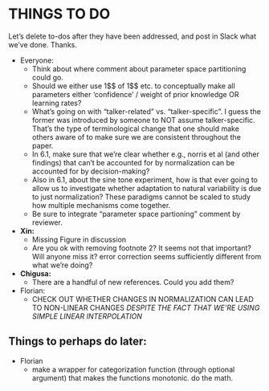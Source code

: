 # THINGS TO DO
Let's delete to-dos after they have been addressed, and post in Slack what we've done. Thanks.

  * Everyone: 
    * Think about where comment about parameter space partitioning could go.
    * Should we either use 1\$\beta$ of 1\$\kappa$ etc. to conceptually make all parameters either 'confidence' / weight of prior knowledge OR learning rates? 
    * What's going on with "talker-related" vs. "talker-specific". I guess the former was introduced by someone to NOT assume talker-specific. That's the type of terminological change that one should make others aware of to make sure we are consistent throughout the paper. 
    * In 6.1, make sure that we're clear whether e.g., norris et al (and other findings) that can't be accounted for by normalization can be accounted for by decision-making? 
    * Also in 6.1, about the sine tone experiment, how is that ever going to allow us to investigate whether adaptation to natural variability is due to just normalization? These paradigms cannot be scaled to study how multiple mechanisms come together.
    * Be sure to integrate "parameter space partioning" comment by reviewer.

  * **Xin:**
    * Missing Figure in discussion
    * Are you ok with removing footnote 2? It seems not that important? Will anyone miss it? error correction seems sufficiently different from what we're doing?
    
  * **Chigusa:**
    * There are a handful of new references. Could you add them?

  * Florian: 
    * CHECK OUT WHETHER CHANGES IN NORMALIZATION CAN LEAD TO NON-LINEAR CHANGES *DESPITE THE FACT THAT WE'RE USING SIMPLE LINEAR INTERPOLATION*

## Things to perhaps do later:

  * Florian
    * make a wrapper for categorization function (through optional argument) that makes the functions monotonic. do the math.


